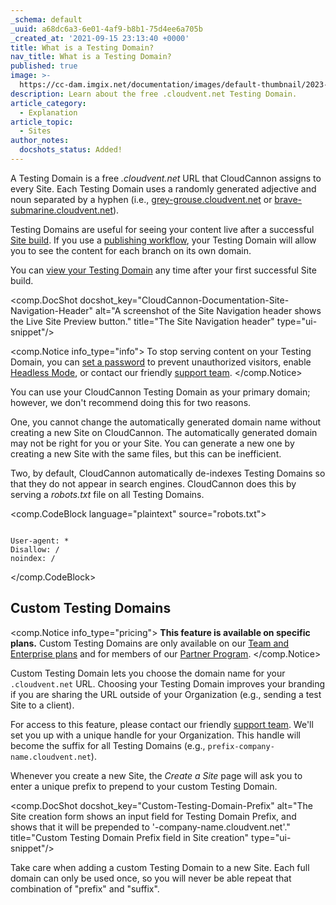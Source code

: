 ```yaml
---
_schema: default
_uuid: a68dc6a3-6e01-4af9-b8b1-75d4ee6a705b
_created_at: '2021-09-15 23:13:40 +0000'
title: What is a Testing Domain?
nav_title: What is a Testing Domain?
published: true
image: >-
  https://cc-dam.imgix.net/documentation/images/default-thumbnail/2023-Q4/CloudCannon-Documentation-Thumbnail.png
description: Learn about the free .cloudvent.net Testing Domain.
article_category:
  - Explanation
article_topic:
  - Sites
author_notes:
  docshots_status: Added!
---
```

A Testing Domain is a free *.cloudvent.net* URL that CloudCannon assigns to every Site. Each Testing Domain uses a randomly generated adjective and noun separated by a hyphen (i.e., [grey-grouse.cloudvent.net](https://grey-grouse.cloudvent.net/) or [brave-submarine.cloudvent.net](https://brave-submarine.cloudvent.net/)).

Testing Domains are useful for seeing your content live after a successful [Site build](/documentation/articles/what-is-a-site-build/). If you use a [publishing workflow](/documentation/guides/staging-workflow-guide/), your Testing Domain will allow you to see the content for each branch on its own domain.

You can [view your Testing Domain](/documentation/articles/view-your-testing-domain/) any time after your first successful Site build.

<comp.DocShot docshot_key="CloudCannon-Documentation-Site-Navigation-Header" alt="A screenshot of the Site Navigation header shows the Live Site Preview button." title="The Site Navigation header" type="ui-snippet"/>

<comp.Notice info_type="info">
  To stop serving content on your Testing Domain, you can [set a password](/documentation/articles/enable-password-authentication/) to prevent unauthorized visitors, enable [Headless Mode](/documentation/articles/what-is-headless-mode/), or contact our friendly [support team](/support/).
</comp.Notice>

You can use your CloudCannon Testing Domain as your primary domain; however, we don't recommend doing this for two reasons.

One, you cannot change the automatically generated domain name without creating a new Site on CloudCannon. The automatically generated domain may not be right for you or your Site. You can generate a new one by creating a new Site with the same files, but this can be inefficient.

Two, by default, CloudCannon automatically de-indexes Testing Domains so that they do not appear in search engines. CloudCannon does this by serving a *robots.txt* file on all Testing Domains.

<comp.CodeBlock language="plaintext" source="robots.txt">
```

User-agent: *
Disallow: /
noindex: /

```
</comp.CodeBlock>

## Custom Testing Domains

<comp.Notice info_type="pricing">
  **This feature is available on specific plans.** Custom Testing Domains are only available on our [Team and Enterprise plans](/pricing/) and for members of our [Partner Program](/partner-program/).
</comp.Notice>

Custom Testing Domain lets you choose the domain name for your `.cloudvent.net` URL. Choosing your Testing Domain improves your branding if you are sharing the URL outside of your Organization (e.g., sending a test Site to a client).

For access to this feature, please contact our friendly <a href="/support/" title="Contact support" target="_blank" rel="noopener">support team</a>. We'll set you up with a unique handle for your Organization. This handle will become the suffix for all Testing Domains (e.g., `prefix-company-name.cloudvent.net`).

Whenever you create a new Site, the *Create a Site* page will ask you to enter a unique prefix to prepend to your custom Testing Domain.

<comp.DocShot docshot_key="Custom-Testing-Domain-Prefix" alt="The Site creation form shows an input field for Testing Domain Prefix, and shows that it will be prepended to '-company-name.cloudvent.net'." title="Custom Testing Domain Prefix field in Site creation" type="ui-snippet"/>

Take care when adding a custom Testing Domain to a new Site. Each full domain can only be used once, so you will never be able repeat that combination of "prefix" and "suffix".
